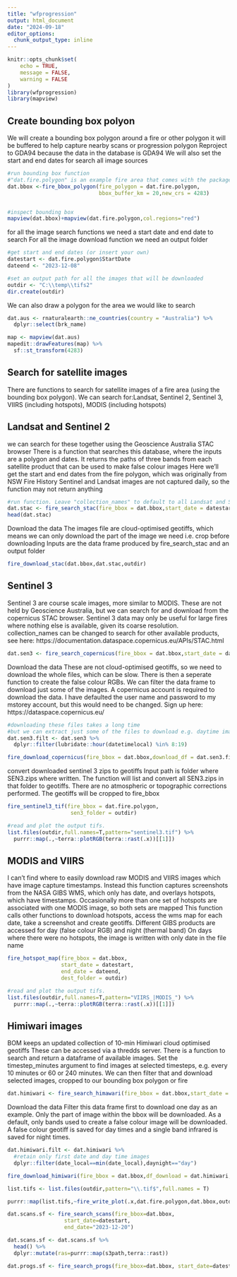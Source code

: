 ```yaml
---
title: "wfprogression"
output: html_document
date: "2024-09-18"
editor_options: 
  chunk_output_type: inline
---
```


```r
knitr::opts_chunk$set(
	echo = TRUE,
	message = FALSE,
	warning = FALSE
)
library(wfprogression)
library(mapview)
```


## Create bounding box polyon
We will create a bounding box polygon around a fire or other polygon 
it will be buffered to help capture nearby scans or progression polygon
Reproject to GDA94 because the data in the database is GDA94
We will also set the start and end dates for search all image sources

```r

#run bounding box function
#"dat.fire.polygon" is an example fire area that comes with the package
dat.bbox <-fire_bbox_polygon(fire_polygon = dat.fire.polygon,
                             bbox_buffer_km = 20,new_crs = 4283)


#inspect bounding box
mapview(dat.bbox)+mapview(dat.fire.polygon,col.regions="red")
```


for all the image search functions we need a start date and end date to search
For all the image download function we need an output folder
```r
#get start and end dates (or insert your own)
datestart <- dat.fire.polygon$StartDate
dateend <- "2023-12-08"

#set an output path for all the images that will be downloaded
outdir <- "C:\\temp\\tifs2"
dir.create(outdir)

```





We can also draw a polygon for the area we would like to search
```r
dat.aus <- rnaturalearth::ne_countries(country = "Australia") %>% 
  dplyr::select(brk_name)

map <- mapview(dat.aus)
mapedit::drawFeatures(map) %>% 
  sf::st_transform(4283)

```

## Search for satellite images
There are functions to search for satellite images of a fire area (using the bounding box polygon).
We can search for:Landsat, Sentinel 2, Sentinel 3, VIIRS (including hotspots), MODIS (including hotspots)

## Landsat and Sentinel 2
we can search for these together using the Geoscience Australia STAC browser
There is a function that searches this database, where the inputs are a polygon and dates.
It returns the paths of three bands from each satellite product that can be used to make false colour images
Here we'll get the start and end dates from the fire polygon, which was originally from NSW Fire History
Sentinel and Landsat images are not captured daily, so the function may not return anything
```r


#run function. Leave "collection_names" to default to all Landsat and Sentinel 2
dat.stac <- fire_search_stac(fire_bbox = dat.bbox,start_date = datestart,end_date = dateend)
head(dat.stac)

```

Download the data
The images file are cloud-optimised geotiffs, which means we can only download the part of the image we need i.e. crop before downloading
Inputs are the data frame produced by fire_search_stac and an output folder

```r

fire_download_stac(dat.bbox,dat.stac,outdir)
```

## Sentinel 3
Sentinel 3 are course scale images, more similar to MODIS.
These are not held by Geoscience Australia, but we can search for and download from the copernicus STAC browser.
Sentinel 3 data may only be useful for large fires where nothing else is available, given its coarse resolution.
collection_names can be changed to search for other available products, see here: https://documentation.dataspace.copernicus.eu/APIs/STAC.html

```r
dat.sen3 <- fire_search_copernicus(fire_bbox = dat.bbox,start_date = datestart,end_date = dateend)

```

Download the data
These are not cloud-optimised geotiffs, so we need to download the whole files, which can be slow.
There is then a seperate function to create the false colour RGBs.
We can filter the data frame to download just some of the images.
A copernicus account is required to download the data. I have defaulted the user name and password to my mstorey account, but this would need to be changed. Sign up here:
https://dataspace.copernicus.eu/


```r
#downloading these files takes a long time
#but we can extract just some of the files to download e.g. daytime images
dat.sen3.filt <- dat.sen3 %>% 
  dplyr::filter(lubridate::hour(datetimelocal) %in% 8:19)

fire_download_copernicus(fire_bbox = dat.bbox,download_df = dat.sen3.filt,dest_folder = outdir)
```

convert downloaded sentinel 3 zips to geotiffs
Input path is folder where SEN3.zips where written. The function will list and convert all SEN3.zips in that folder to geotiffs.
There are no atmospheric or topographic corrections performed.
The geotiffs will be cropped to fire_bbox
```r
fire_sentinel3_tif(fire_bbox = dat.fire.polygon,
                    sen3_folder = outdir)

#read and plot the output tifs.
list.files(outdir,full.names=T,pattern="sentinel3.tif") %>% 
  purrr::map(.,~terra::plotRGB(terra::rast(.x))[[1]])
```



## MODIS and VIIRS
I can't find where to easily download raw MODIS and VIIRS images which have image capture timestamps.
Instead this function captures screenshots from the NASA GIBS WMS, which only has date, and overlays hotspots, which have timestamps.
Occasionally more than one set of hotspots are associated with one MODIS image, so both sets are mapped 
This function calls other functions to download hotspots, access the wms map for each date, take a screenshot and create geotiffs.
Different GIBS products are accessed for day (false colour RGB) and night (thermal band)
On days where there were no hotspots, the image is written with only date in the file name
```r
fire_hotspot_map(fire_bbox = dat.bbox,
                 start_date = datestart,
                 end_date = dateend,
                 dest_folder = outdir)

#read and plot the output tifs.
list.files(outdir,full.names=T,pattern="VIIRS_|MODIS_") %>% 
  purrr::map(.,~terra::plotRGB(terra::rast(.x))[[1]])

```


## Himiwari images
BOM keeps an updated collection of 10-min Himiwari cloud optimised geotiffs
These can be accessed via a thredds server.
There is a function to search and return a dataframe of available images.
Set the timestep_minutes argument to find images at selected timesteps, e.g. every 10 minutes or 60 or 240 minutes.
We can then filter that and download selected images, cropped to our bounding box polygon or fire

```r

dat.himiwari <- fire_search_himawari(fire_bbox = dat.bbox,start_date = datestart, end_date = dateend,timestep_minutes = 240)

```
Download the data
Filter this data frame first to download one day as an example.
Only the part of image within the bbox will be downloaded. 
As a default, only bands used to create a false colour image will be downloaded.
A false colour geotiff is saved for day times and a single band infrared is saved for night times.
```r
dat.himiwari.filt <- dat.himiwari %>% 
  #retain only first date and day time images
  dplyr::filter(date_local==min(date_local),daynight=="day")

fire_download_himiwari(fire_bbox = dat.bbox,df_download = dat.himiwari,dest_folder = outdir)
```

```r
list.tifs <- list.files(outdir,pattern="\\.tif$",full.names = T)

purrr::map(list.tifs,~fire_write_plot(.x,dat.fire.polygon,dat.bbox,outdir))
```
```r
dat.scans.sf <- fire_search_scans(fire_bbox=dat.bbox,
                  start_date=datestart,
                  end_date="2023-12-20")

dat.scans.sf <- dat.scans.sf %>% 
  head() %>% 
  dplyr::mutate(ras=purrr::map(s3path,terra::rast))
```

```r
dat.progs.sf <- fire_search_progs(fire_bbox=dat.bbox, start_date=datestart,  end_date="2023-12-20")
```

